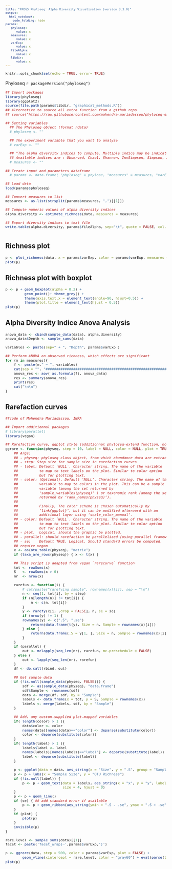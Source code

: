```yaml
---
title: "FROGS Phyloseq: Alpha Diversity Visualisation (version 3.3.0)"
output: 
  html_notebook:
    code_folding: hide
params:
   phyloseq:
      value: x
   measures:
      value: x
   varExp:
      value: x
   fileAlpha:
      value: x
   libdir:
      value: x
---
```


<meta http-equiv="Content-Type" content="text/html; charset=UTF-8">
<style type="text/css">
code.r{ /* Code block */
  font-size: 11px;
}
pre { /* Code block */
  font-size: 11px
}
.button {
    background-color: #2a7ecc; /* Blue */
    border          : none;
    color           : white;
    padding         : 5px 10px;
    text-align      : center;
    text-decoration : none;
    display         : inline-block;
    font-size       : 12px;
    margin          : 4px 2px;
    cursor          : pointer;
    border-radius   : 8px;
}
h4 { 
    display      : block;
    font-size    : 1em;
    margin-top   : 1.33em;
    margin-bottom: 1.33em;
    margin-left  : 0;
    margin-right : 0;
    font-weight  : bold;
    color        : #2a7ecc;
}
</style>

```r
knitr::opts_chunk$set(echo = TRUE, error= TRUE)
```
Phyloseq `r packageVersion("phyloseq")`
 
```r
## Import packages
library(phyloseq)
library(ggplot2)
source(file.path(params$libdir, "graphical_methods.R"))
## Alternative to source all extra function from a github repo
## source("https://raw.githubusercontent.com/mahendra-mariadassou/phyloseq-extended/master/load-extra-functions.R")

## Setting variables
  ## The Phyloseq object (format rdata)
  # phyloseq <- ""

  ## The experiment variable that you want to analyse
  # varExp <- ""

  ## "The alpha diversity indices to compute. Multiple indice may be indicated by separating them by a comma.
  ## Available indices are : Observed, Chao1, Shannon, InvSimpson, Simpson, ACE, Fisher
  # measures <- ""

## Create input and parameters dataframe
  # params <- data.frame( "phyloseq" = phylose, "measures" = measures, "varExp" = varExp)

## Load data
load(params$phyloseq)

## Convert measures to list
measures <- as.list(strsplit(params$measures, ",")[[1]])

## Compute numeric values of alpha diversity indices
alpha.diversity <- estimate_richness(data, measures = measures)

## Export diversity indices to text file
write.table(alpha.diversity, params$fileAlpha, sep="\t", quote = FALSE, col.names = NA)
```

# {.tabset .tabset-fade .tabset-pills}
## Richness plot
```r
p <- plot_richness(data, x = params$varExp, color = params$varExp, measures = measures) + ggtitle(paste("Alpha diversity distribution in function of", params$varExp))+ theme(plot.title = element_text(hjust = 0.5))
plot(p)
```

## Richness plot with boxplot
```r
p <- p + geom_boxplot(alpha = 0.2) +
         geom_point()+ theme_grey() +
         theme(axis.text.x = element_text(angle=90, hjust=0.5)) +
         theme(plot.title = element_text(hjust = 0.5))
plot(p)
```

## Alpha Diversity Indice Anova Analysis
```r
anova_data <- cbind(sample_data(data), alpha.diversity)
anova_data$Depth <- sample_sums(data)

variables <- paste(sep=" + ", "Depth", params$varExp )

## Perform ANOVA on observed richness, which effects are significant
for (m in measures){
    f <- paste(m," ~ ", variables)
    cat(sep = "", "###############################################################\n#Perform ANOVA on ",m,", which effects are significant\nanova.",m," <-aov( ",f,", anova_data)\nsummary(anova.",m,")\n")
    anova_res <- aov( as.formula(f), anova_data)
    res <- summary(anova_res)
    print(res)
    cat("\n\n")
}
```

## Rarefaction curves
```r
##code of Mahendra Mariadassou, INRA

## Import additionnal packages
# library(parallel)
library(vegan)

## Rarefaction curve, ggplot style (additionnal phyloseq-extend function, not yet released)
ggrare <- function(physeq, step = 10, label = NULL, color = NULL, plot = TRUE, parallel = FALSE, se = TRUE) {
    ## Args:
    ## - physeq: phyloseq class object, from which abundance data are extracted
    ## - step: Step size for sample size in rarefaction curves
    ## - label: Default `NULL`. Character string. The name of the variable
    ##          to map to text labels on the plot. Similar to color option
    ##          but for plotting text.
    ## - color: (Optional). Default ‘NULL’. Character string. The name of the
    ##          variable to map to colors in the plot. This can be a sample
    ##          variable (among the set returned by
    ##          ‘sample_variables(physeq)’ ) or taxonomic rank (among the set
    ##          returned by ‘rank_names(physeq)’).
    ##
    ##          Finally, The color scheme is chosen automatically by
    ##          ‘link{ggplot}’, but it can be modified afterward with an
    ##          additional layer using ‘scale_color_manual’.
    ## - color: Default `NULL`. Character string. The name of the variable
    ##          to map to text labels on the plot. Similar to color option
    ##          but for plotting text.
    ## - plot:  Logical, should the graphic be plotted.
    ## - parallel: should rarefaction be parallelized (using parallel framework)
    ## - se:    Default TRUE. Logical. Should standard errors be computed. 
    ## require vegan
    x <- as(otu_table(physeq), "matrix")
    if (taxa_are_rows(physeq)) { x <- t(x) }

    ## This script is adapted from vegan `rarecurve` function
    tot <- rowSums(x)
    S   <- rowSums(x > 0)
    nr  <- nrow(x)

    rarefun <- function(i) {
        # cat(paste("rarefying sample", rownames(x)[i]), sep = "\n")
        n <- seq(1, tot[i], by = step)
        if (n[length(n)] != tot[i]) {
            n <- c(n, tot[i])
        }
        y <- rarefy(x[i, ,drop = FALSE], n, se = se)
        if (nrow(y) != 1) {
	    rownames(y) <- c(".S", ".se")
            return(data.frame(t(y), Size = n, Sample = rownames(x)[i]))
        } else {
            return(data.frame(.S = y[1, ], Size = n, Sample = rownames(x)[i]))
        }
    }
    if (parallel) {
        out <- mclapply(seq_len(nr), rarefun, mc.preschedule = FALSE)
    } else {
        out <- lapply(seq_len(nr), rarefun)
    }
    df <- do.call(rbind, out)
    
    ## Get sample data 
    if (!is.null(sample_data(physeq, FALSE))) {
        sdf <- as(sample_data(physeq), "data.frame")
        sdf$Sample <- rownames(sdf)
        data <- merge(df, sdf, by = "Sample")
        labels <- data.frame(x = tot, y = S, Sample = rownames(x))
        labels <- merge(labels, sdf, by = "Sample")
    }
    
    ## Add, any custom-supplied plot-mapped variables
    if( length(color) > 1 ){
        data$color <- color
        names(data)[names(data)=="color"] <- deparse(substitute(color))
        color <- deparse(substitute(color))
    }
    if( length(label) > 1 ){
        labels$label <- label
        names(labels)[names(labels)=="label"] <- deparse(substitute(label))
        label <- deparse(substitute(label))
    }
    
    p <- ggplot(data = data, aes_string(x = "Size", y = ".S", group = "Sample", color = color))
    p <- p + labs(x = "Sample Size", y = "OTU Richness")
    if (!is.null(label)) {
        p <- p + geom_text(data = labels, aes_string(x = "x", y = "y", label = label, color = color),
                           size = 4, hjust = 0)
    }
    p <- p + geom_line()
    if (se) { ## add standard error if available
        p <- p + geom_ribbon(aes_string(ymin = ".S - .se", ymax = ".S + .se", color = NULL, fill = color), alpha = 0.2)
    }
    if (plot) {
        plot(p)
    }
    invisible(p)
}

rare.level <- sample_sums(data)[[1]]
facet <- paste('facet_wrap(~',params$varExp,')')

p <- ggrare(data, step = 500, color = params$varExp, plot = FALSE) + 
        geom_vline(xintercept = rare.level, color = "gray60") + eval(parse(text = facet))
plot(p)
```

